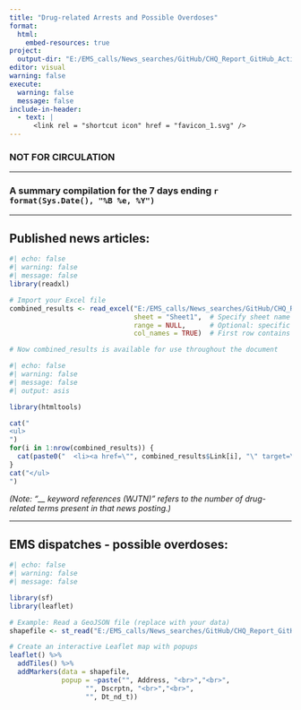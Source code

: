 ```yaml
---
title: "Drug-related Arrests and Possible Overdoses"
format:
  html:
    embed-resources: true
project:
  output-dir: "E:/EMS_calls/News_searches/GitHub/CHQ_Report_GitHub_Actions/twentyandchange.github.io/CHQ_Report_W-Tba4YQG"
editor: visual
warning: false
execute:
  warning: false
  message: false
include-in-header:
  - text: |
      <link rel = "shortcut icon" href = "favicon_1.svg" />
---
```


::: callout-note
### NOT FOR CIRCULATION
:::

------------------------------------------------------------------------

### A summary compilation for the 7 days ending `r format(Sys.Date(), "%B %e, %Y")`

------------------------------------------------------------------------

## Published news articles: {#news}

```r
#| echo: false
#| warning: false
#| message: false
library(readxl)

# Import your Excel file
combined_results <- read_excel("E:/EMS_calls/News_searches/GitHub/CHQ_Report_GitHub_Actions/twentyandchange.github.io/CHQ_Report_W-Tba4YQG/Combined_results.xlsx", 
                               sheet = "Sheet1",  # Specify sheet name or number
                               range = NULL,      # Optional: specific cell range
                               col_names = TRUE)  # First row contains column names

# Now combined_results is available for use throughout the document
```

```r
#| echo: false
#| warning: false
#| message: false
#| output: asis

library(htmltools)

cat("
<ul>
")
for(i in 1:nrow(combined_results)) {
  cat(paste0("  <li><a href=\"", combined_results$Link[i], "\" target=\"_blank\">", combined_results$Story_title[i], "</a></li>\n"))
}
cat("</ul>
")
```

######## *(Note: "\_\_ keyword references (WJTN)" refers to the number of drug-related terms present in that news posting.)*

------------------------------------------------------------------------

## EMS dispatches - possible overdoses: {#ods}

```r
#| echo: false
#| warning: false
#| message: false

library(sf)
library(leaflet)

# Example: Read a GeoJSON file (replace with your data)
shapefile <- st_read("E:/EMS_calls/News_searches/GitHub/CHQ_Report_GitHub_Actions/twentyandchange.github.io/CHQ_Report_W-Tba4YQG/output_points.shp", quiet = TRUE)

# Create an interactive Leaflet map with popups
leaflet() %>%
  addTiles() %>%
  addMarkers(data = shapefile,
             popup = ~paste("", Address, "<br>","<br>", 
                   "", Dscrptn, "<br>","<br>",
                   "", Dt_nd_t))

```
